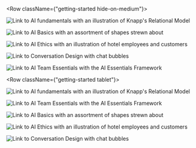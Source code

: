 


<Row className={"getting-started hide-on-medium"}>
  <Column colMd={4} colLg={4} noGutterSm>
    <ImageCard
      className="card"
      title="Fundamentals"
      href="/fundamentals/"
      aspectRatio="1:1"
      hoverColor="light"
      titleColor="dark"
      actionIcon="arrowRight"
      iconColor="dark">

![Link to AI fundamentals with an illustration of Knapp's Relational Model](../images/Fundamentals.svg)

  </ImageCard>
  <ImageCard
    className="card"
    title="Basics"
    aspectRatio="1:1"
    href="/basics/ai/"
    hoverColor="light"
    titleColor="light"
    actionIcon="arrowRight">

![Link to AI Basics with an assortment of shapes strewn about](../images/Basics.svg)

  </ImageCard>
</Column>

<Column colMd={4} colLg={4} noGutterSm>
    <ImageCard
      className="card"
      title="Ethics"
      aspectRatio="1:1"
      href="/ethics/"
      hoverColor="light"
      titleColor="dark"
      actionIcon="arrowRight"
      iconColor="dark">

![Link to AI Ethics with an illustration of hotel employees and customers](../images/Ethics.svg)


  </ImageCard>
      <ImageCard
        className="card"
        title="Conversation"
        titleColor="light"
        aspectRatio="1:1"
        href="/conversation/"
        actionIcon="arrowRight"
        hoverColor="light">

![Link to Conversation Design with chat bubbles](../images/Conversation.svg)

  </ImageCard>
</Column>

<Column colMd={4} colLg={4} noGutterSm>
    <ImageCard
      className="card"
      title="Team Essentials"
      aspectRatio="1:2"
      href="/team-essentials/"
      actionIcon="arrowRight"
      hoverColor="light">

![Link to AI Team Essentials with the AI Essentials Framework](../images/Team-Essentials.svg)

  </ImageCard>
</Column>
</Row>



<Row className={"getting-started tablet"}>
  <Column colMd={4} colLg={4} noGutterSm>
    <ImageCard
      className="card"
      title="Fundamentals"
      href="/fundamentals/"
      aspectRatio="1:1"
      hoverColor="light"
      titleColor="dark"
      actionIcon="arrowRight"
      iconColor="dark">

![Link to AI fundamentals with an illustration of Knapp's Relational Model](../images/Fundamentals.svg)

  </ImageCard>

  <ImageCard
    className="card"
    title="Team Essentials"
    aspectRatio="1:2"
    href="/team-essentials/"
    actionIcon="arrowRight"
    hoverColor="light">

![Link to AI Team Essentials with the AI Essentials Framework](../images/Team-Essentials.svg)

  </ImageCard>

</Column>

<Column colMd={4} colLg={4} noGutterSm>
<ImageCard
className="card"
title="Basics"
aspectRatio="1:1"
href="/basics/ai/"
hoverColor="light"
titleColor="light"
actionIcon="arrowRight">

![Link to AI Basics with an assortment of shapes strewn about](../images/Basics.svg)

</ImageCard>
    <ImageCard
      className="card"
      title="Ethics"
      aspectRatio="1:1"
      href="/ethics/"
      hoverColor="light"
      titleColor="dark"
      actionIcon="arrowRight"
      iconColor="dark">

![Link to AI Ethics with an illustration of hotel employees and customers](../images/Ethics.svg)


  </ImageCard>
      <ImageCard
        className="card"
        title="Conversation"
        titleColor="light"
        aspectRatio="1:1"
        href="/conversation/"
        actionIcon="arrowRight"
        hoverColor="light">

![Link to Conversation Design with chat bubbles](../images/Conversation.svg)

  </ImageCard>
</Column>
</Row>
